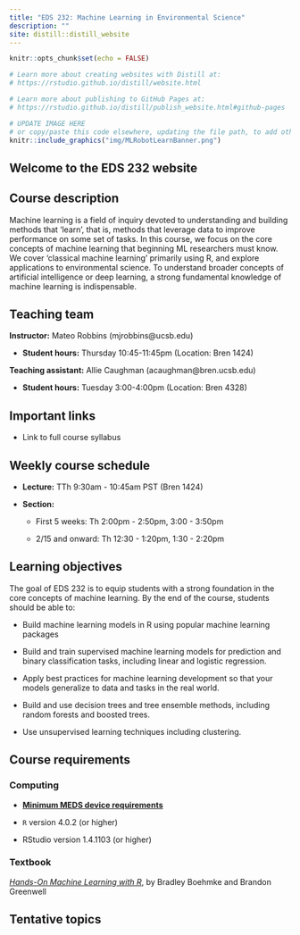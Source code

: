 ```yaml
---
title: "EDS 232: Machine Learning in Environmental Science"
description: ""
site: distill::distill_website
---
```


```r
knitr::opts_chunk$set(echo = FALSE)

# Learn more about creating websites with Distill at:
# https://rstudio.github.io/distill/website.html

# Learn more about publishing to GitHub Pages at:
# https://rstudio.github.io/distill/publish_website.html#github-pages

```

```r

# UPDATE IMAGE HERE 
# or copy/paste this code elsewhere, updating the file path, to add other images to your site!
knitr::include_graphics("img/MLRobotLearnBanner.png")
```

## Welcome to the EDS 232 website

## Course description

Machine learning is a field of inquiry devoted to understanding and building methods that 'learn', that is, methods that leverage data to improve performance on some set of tasks. In this course, we focus on the core concepts of machine learning that beginning ML researchers must know. We cover 'classical machine learning' primarily using R, and explore applications to environmental science. To understand broader concepts of artificial intelligence or deep learning, a strong fundamental knowledge of machine learning is indispensable.

## Teaching team

**Instructor:** Mateo Robbins (mjrobbins\@ucsb.edu)

-   **Student hours:** Thursday 10:45-11:45pm (Location: Bren 1424)

**Teaching assistant:** Allie Caughman (acaughman\@bren.ucsb.edu)

-   **Student hours:** Tuesday 3:00-4:00pm (Location: Bren 4328)

## Important links

-   Link to full course syllabus

## Weekly course schedule

-   **Lecture:** TTh 9:30am - 10:45am PST (Bren 1424)

-   **Section:**

    -   First 5 weeks: Th 2:00pm - 2:50pm, 3:00 - 3:50pm

    -   2/15 and onward: Th 12:30 - 1:20pm, 1:30 - 2:20pm

## Learning objectives

The goal of EDS 232 is to equip students with a strong foundation in the core concepts of machine learning. By the end of the course, students should be able to: 

-   Build machine learning models in R using popular machine learning packages

-   Build and train supervised machine learning models for prediction and binary classification tasks, including linear and logistic regression.

-   Apply best practices for machine learning development so that your models generalize to data and tasks in the real world.

-   Build and use decision trees and tree ensemble methods, including random forests and boosted trees.

-   Use unsupervised learning techniques including clustering.

## Course requirements

### Computing

-   [**Minimum MEDS device requirements**](https://ucsb-meds.github.io/computer_reqs.html)

-   `R` version 4.0.2 (or higher)

-   RStudio version 1.4.1103 (or higher)

### Textbook

[*Hands-On Machine Learning with R*](https://bradleyboehmke.github.io/HOML/), by Bradley Boehmke and Brandon Greenwell

### 

## Tentative topics

<!-- | Week \# | Dates            | Lecture                                                        | -->

<!-- |--------------|--------------|---------------------------------------------| -->

<!-- | 1       | 1/9, 1/11        | Introduction, Linear Regression and ML Modeling Fundamentals I | -->

<!-- | 2       | MLK, 1/18        | Linear Regression and ML Modeling Fundamentals II              | -->

<!-- | 3       | 1/23, 1/25       | Regularized Regression                                         | -->

<!-- | 4       | 1/30, 2/1        | Logistic Regression, Classification                            | -->

<!-- | 5       | 2/6, 2/8         | K-nearest Neighbors, Decision Trees                            | -->

<!-- | 6       | 2/13, 2/15       | Random Forests                                                 | -->

<!-- | 7       | Presidents, 2/22 | Ethics, Justice, Bias -- Guest Speaker                         | -->

<!-- | 8       | 2/27, 3/1        | Gradient Boosting                                              | -->

<!-- | 9       | 3/6, 3/8         | Clustering                                                     | -->

<!-- | 10      | 3/13, 3/15       | Kaggle                                                         | -->
